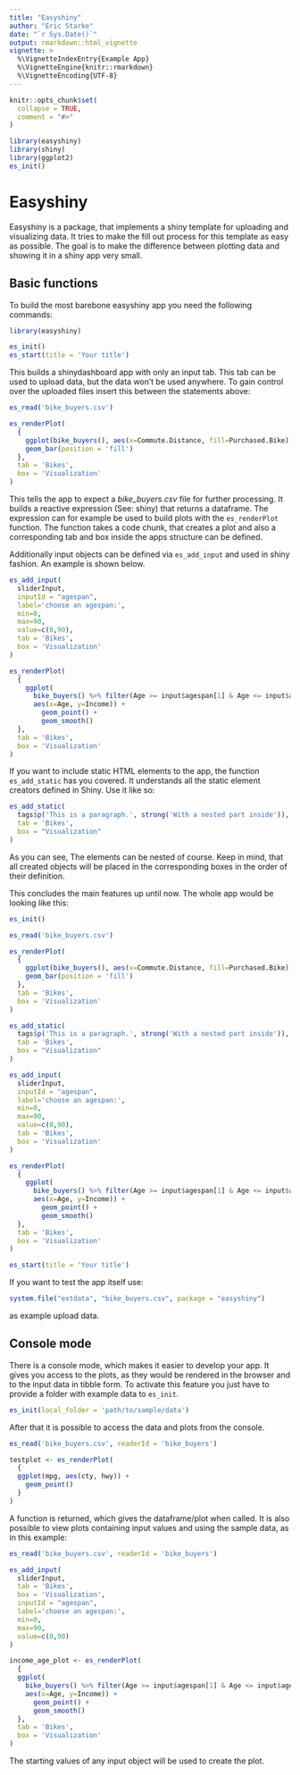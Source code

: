 ```yaml
---
title: "Easyshiny"
author: "Eric Starke"
date: "`r Sys.Date()`"
output: rmarkdown::html_vignette
vignette: >
  %\VignetteIndexEntry{Example App}
  %\VignetteEngine{knitr::rmarkdown}
  %\VignetteEncoding{UTF-8}
---
```


```r
knitr::opts_chunk$set(
  collapse = TRUE,
  comment = "#>"
)

library(easyshiny)
library(shiny)
library(ggplot2)
es_init()
```

# Easyshiny

Easyshiny is a package, that implements a shiny template for uploading and visualizing data. It tries to make the fill out process for this template as easy as possible. The goal is to make the difference between plotting data and showing it in a shiny app very small.

## Basic functions

To build the most barebone easyshiny app you need the following commands:

```r
library(easyshiny)

es_init()
es_start(title = 'Your title')
```

This builds a shinydashboard app with only an input tab. This tab can be used to upload data, but the data won't be used anywhere.
To gain control over the uploaded files insert this between the statements above:

```r
es_read('bike_buyers.csv')

es_renderPlot(
  { 
    ggplot(bike_buyers(), aes(x=Commute.Distance, fill=Purchased.Bike)) +
    geom_bar(position = 'fill')
  }, 
  tab = 'Bikes', 
  box = 'Visualization'
)
```

This tells the app to expect a *bike_buyers.csv* file for further processing. It builds a reactive expression (See: shiny) that returns a dataframe. The expression can for example be used to build plots with the `es_renderPlot` function. The function takes a code chunk, that creates a plot and also a corresponding tab and box inside the apps structure can be defined.

Additionally input objects can be defined via `es_add_input` and used in shiny fashion. An example is shown below.

```r
es_add_input(
  sliderInput,
  inputId = "agespan",
  label='choose an agespan:',
  min=0,
  max=90,
  value=c(0,90),
  tab = 'Bikes',
  box = 'Visualization'
)

es_renderPlot(
  {
    ggplot(
      bike_buyers() %>% filter(Age >= input$agespan[1] & Age <= input$agespan[2]),
      aes(x=Age, y=Income)) +
        geom_point() +
        geom_smooth()
  }, 
  tab = 'Bikes', 
  box = 'Visualization'
)
```

If you want to include static HTML elements to the app, the function `es_add_static` has you covered. It understands all the static element creators defined in Shiny. Use it like so:

```r
es_add_static( 
  tags$p('This is a paragraph.', strong('With a nested part inside')), 
  tab = 'Bikes',
  box = "Visualization"
)
```

As you can see, The elements can be nested of course. Keep in mind, that all created objects will be placed in the corresponding boxes in the order of their definition.

This concludes the main features up until now. The whole app would be looking like this:

```r
es_init()

es_read('bike_buyers.csv')

es_renderPlot(
  { 
    ggplot(bike_buyers(), aes(x=Commute.Distance, fill=Purchased.Bike)) +
    geom_bar(position = 'fill')
  }, 
  tab = 'Bikes', 
  box = 'Visualization'
)

es_add_static( 
  tags$p('This is a paragraph.', strong('With a nested part inside')), 
  tab = 'Bikes',
  box = "Visualization"
)

es_add_input(
  sliderInput,
  inputId = "agespan",
  label='choose an agespan:',
  min=0,
  max=90,
  value=c(0,90),
  tab = 'Bikes',
  box = 'Visualization'
)

es_renderPlot(
  {
    ggplot(
      bike_buyers() %>% filter(Age >= input$agespan[1] & Age <= input$agespan[2]),
      aes(x=Age, y=Income)) +
        geom_point() +
        geom_smooth()
  }, 
  tab = 'Bikes', 
  box = 'Visualization'
)

es_start(title = 'Your title')
```

If you want to test the app itself use: 

```r
system.file("extdata", "bike_buyers.csv", package = "easyshiny")
```

as example upload data.

## Console mode

There is a console mode, which makes it easier to develop your app. 
It gives you access to the plots, as they would be rendered in the browser and to the input data in tibble form.
To activate this feature you just have to provide a folder with example data to `es_init`.

```r
es_init(local_folder = 'path/to/sample/data')
```

After that it is possible to access the data and plots from the console.

```r
es_read('bike_buyers.csv', readerId = 'bike_buyers')

testplot <- es_renderPlot(
  {
  ggplot(mpg, aes(cty, hwy)) +
    geom_point()
  }
)
```

A function is returned, which gives the dataframe/plot when called. 
It is also possible to view plots containing input values and using the sample data,
as in this example:

```r
es_read('bike_buyers.csv', readerId = 'bike_buyers')

es_add_input(
  sliderInput,
  tab = 'Bikes',
  box = 'Visualization',
  inputId = "agespan",
  label='choose an agespan:',
  min=0,
  max=90,
  value=c(0,90)
)

income_age_plot <- es_renderPlot(
  {
  ggplot(
    bike_buyers() %>% filter(Age >= input$agespan[1] & Age <= input$agespan[2]),
    aes(x=Age, y=Income)) +
      geom_point() +
      geom_smooth()
  }, 
  tab = 'Bikes', 
  box = 'Visualization'
)
```

The starting values of any input object will be used to create the plot.
